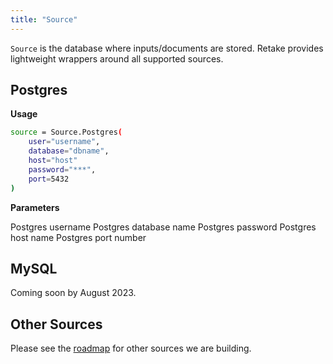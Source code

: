```yaml
---
title: "Source"
---
```


`Source` is the database where inputs/documents are stored. Retake provides lightweight wrappers around
all supported sources.

## Postgres

**Usage**

```bash
source = Source.Postgres(
    user="username",
    database="dbname",
    host="host"
    password="***",
    port=5432
)
```

**Parameters**

<ParamField body="user" type="string" required>
  Postgres username
</ParamField>
<ParamField body="database" type="string" required>
  Postgres database name
</ParamField>
<ParamField body="password" type="string" required>
  Postgres password
</ParamField>
<ParamField body="host" type="string" required>
  Postgres host name
</ParamField>
<ParamField body="port" type="number" required>
  Postgres port number
</ParamField>

## MySQL

Coming soon by August 2023.

## Other Sources

Please see the [roadmap](/company/roadmap) for other sources we are building.

###

